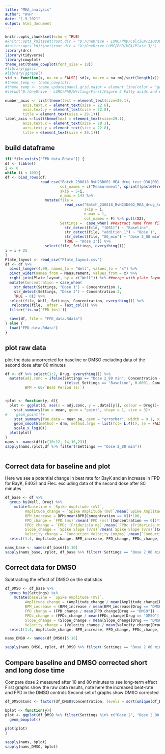 ```yaml
---
title: "MEA_analysis"
author: "RvH"
date: "1-9-2021"
output: html_document
---
```


```r
knitr::opts_chunk$set(echo = TRUE)
#knitr::opts_knit$set(root.dir = "D:/OneDrive - LUMC/PhD/Calcium/210830_MEA_first_analysis/Data")0
#knitr::opts_knit$set(root.dir = "X:/OneDrive_LUMC/PhD/MEA/Plate 3/")
library(drc)
library(tidyverse)
library(cowplot)
theme_set(theme_cowplot(font_size = 18))
#library(ggsci)
#library(ggrepel)
std <- function(x, na.rm = FALSE) sd(x, na.rm = na.rm)/sqrt(length(x))
#theme_temp <- theme_cowplot()
#theme_temp <- theme_update(panel.grid.major = element_line(color = "gray90", size = 0.5))
#setwd("D:/OneDrive - LUMC/PhD/Writing/First/Figure 5 Fatty acids and extra/MEA")

number_axis <- list(theme(text = element_text(size=29.1), 
        axis.text.x = element_text(size = 22.8),
        axis.text.y = element_text(size = 22.8),
        title = element_text(size = 29.1)))
label_axis <-list(theme(text = element_text(size=29.1), 
        axis.text.x = element_text(size = 29.1),
        axis.text.y = element_text(size = 22.8),
        title = element_text(size = 29.1)))
```

## build dataframe
```r
if(!file.exists("FPD_data.Rdata")) {
df <- tibble()
i <- 0 
while (i < 100){
df <- bind_rows(df, 
                read_csv("Batch_230818_RvH23D002_MEA_drug_test_D30(001)(000)_FP_CardiacMetrics.csv",
                         col_names = c("Measurement", sprintf(paste0(rep(LETTERS[1:8],each=12),"%01d"),1:12)),
                         skip = 5+i,
                         n_max = 14) %>% 
                  mutate(file = 
                           read_csv("Batch_230818_RvH23D002_MEA_drug_test_D30(001)(000)_FP_CardiacMetrics.csv",
                                    skip = i,
                                    n_max = 1,
                                    col_names = F) %>% pull(X2),
                         Settings =  case_when( ##extract name from file and create groups
                           str_detect(file, "(001)") ~ "Baseline", 
                           str_detect(file, "addition_1") ~ "Dose 1", 
                           str_detect(file, "80_min") ~ "Dose 2_80 min", 
                           TRUE ~ "Dose 2")) %>% 
                  select(file, Settings, everything()))
i = i + 25
}
Plate_layout <- read_csv("Plate_layout.csv")
df <- df %>% 
  pivot_longer(4:99, names_to = "Well", values_to = "x") %>% 
  pivot_wider(names_from = Measurement, values_from = x) %>% 
  right_join(Plate_layout, by = c("Well")) %>% ##merge with plate layout
  mutate(Concentration = case_when(
    str_detect(Settings, "Dose 1") ~ Concentration.1, 
    str_detect(Settings, "Dose 2") ~ Concentration.2,
    TRUE ~ 0)) %>% 
  select(file, Well, Settings, Concentration, everything()) %>% 
   relocate(file, .after = last_col()) %>% 
  filter(!is.na(`FPD (ms)`))

  save(df, file = "FPD_data.Rdata")
} else {
  load("FPD_data.Rdata")
}
```


## plot raw data 
plot the data uncorrected for baseline or DMSO
excluding data of the second dose after 80 minutes
```r
df <- df %>% select(1:2, Drug, everything()) %>% 
  mutate(adj.conc = ifelse(Settings == "Dose 2_80 min", Concentration + 1, 
                           ifelse( Settings == "Baseline", 0.0001, Concentration)),
         BPM = 60/`Beat Period (s)`)


rplot <- function(y, d){
  plot <- ggplot(d, aes(x = adj.conc, y = .data[[y]], colour = Drug))+
    stat_summary(fun = mean, geom = "point", shape = 1, size = 3)+
#    geom_point()+
    stat_summary(fun.data = mean_se, geom = "errorbar", width = 0.1, size = 0.5)+
    geom_smooth(method = drm, method.args = list(fct= L.4()), se = FALSE)+
    scale_x_log10()
  plot(plot)
}
nams <- names(df)[c(10:12, 14,16,23)]
sapply(nams,rplot,df %>% filter(!Settings == "Dose 2_80 min"))
  

```

## Correct data for baseline and plot 
Here we see a potential change in beat rate for BayK and an increase in FPD for BayK, E4031 and Flec.
excluding data of the second dose after 80 minutes
```r
df_base <- df %>% 
  group_by(Well, Drug) %>% 
    mutate(baseline = `Spike Amplitude (mV)`,
         Amplitude_change = `Spike Amplitude (mV)`/mean(`Spike Amplitude (mV)`[Concentration == 0]) * 100,
         BPM_increase = BPM/mean(BPM[Concentration == 0])*100,
         FPD_change = `FPD (ms)`/mean(`FPD (ms)`[Concentration == 0])*100, 
         FPDc_change = `FPDc (Fridericia ms)`/mean(`FPDc (Fridericia ms)`[Concentration == 0])*100, 
         Slope_change = `Spike Slope (V/s)`/mean(`Spike Slope (V/s)`[Concentration == 0])*100,
         Velocity_change = `Conduction Velocity (mm/ms)`/mean(`Conduction Velocity (mm/ms)`[Concentration == 0])*100) %>% 
  select(1:4, Amplitude_change, BPM_increase, FPD_change, FPDc_change, Slope_change, Velocity_change, everything())

nams_base <- names(df_base)[5:10]
sapply(nams_base, rplot, df_base %>% filter(!Settings == "Dose 2_80 min"))
```

## Correct data for DMSO
Subtracting the effect of DMSO on the statistics
```r
df_DMSO <- df_base %>% 
  group_by(Settings) %>% 
    mutate(baseline = `Spike Amplitude (mV)`,
         Amplitude_change = (Amplitude_change / mean(Amplitude_change[Drug == "DMSO"]) - 1)*100,
         BPM_increase = (BPM_increase / mean(BPM_increase[Drug == "DMSO"]) - 1) * 100,
         FPD_change = (FPD_change / mean(FPD_change[Drug == "DMSO"]) - 1) * 100, 
         FPDc_change = (FPDc_change / mean(FPDc_change[Drug == "DMSO"]) - 1) * 100, 
         Slope_change = (Slope_change / mean(Slope_change[Drug == "DMSO"]) - 1) * 100,
         Velocity_change = (Velocity_change / mean(Velocity_change[Drug == "DMSO"], na.rm = TRUE) - 1)*100) %>% 
  select(1:4, Amplitude_change, BPM_increase, FPD_change, FPDc_change, Slope_change, Velocity_change, everything())

nams_DMSO <- names(df_DMSO)[5:10]

sapply(nams_DMSO, rplot, df_DMSO %>% filter(!Settings == "Dose 2_80 min"))

```

## Compare baseline and DMSO corrected short and long dose time
Compare dose 2 measured after 10 and 80 minutes to see long-term effect
First graphs show the raw data results, note here the increased beat-rate and FPD in the DMSO controls
Second set of graphs show DMSO corrected 
```r

df_DMSO$Conc <- factor(df_DMSO$Concentration, levels = sort(unique(df_DMSO$Concentration)))

bplot <- function(y){
plot <- ggplot(df_DMSO %>% filter(Settings %in% c("Dose 2", "Dose 2_80 min")), aes(x = Drug, y = .data[[y]], fill = Settings))+
  geom_boxplot()
  
plot(plot)
}

sapply(nams, bplot)
sapply(nams_DMSO, bplot)

```

